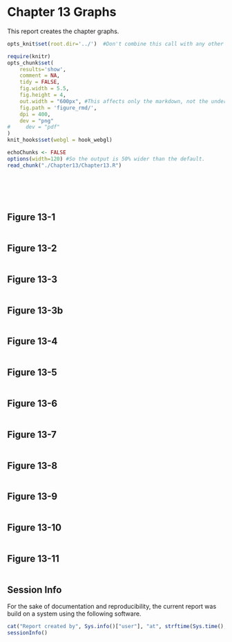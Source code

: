 Chapter 13 Graphs
=================================================
This report creates the chapter graphs.

<!--  Set the working directory to the repository's base directory; this assumes the report is nested inside of only one directory.-->
```r
opts_knit$set(root.dir='../')  #Don't combine this call with any other chunk -especially one that uses file paths.
```

<!-- Set the report-wide options, and point to the external code file. -->
```r
require(knitr)
opts_chunk$set(
    results='show', 
    comment = NA, 
    tidy = FALSE,
    fig.width = 5.5, 
    fig.height = 4, 
    out.width = "600px", #This affects only the markdown, not the underlying png file.  The height will be scaled appropriately.
    fig.path = 'figure_rmd/',     
    dpi = 400,
    dev = "png"
#     dev = "pdf"
)
knit_hooks$set(webgl = hook_webgl)

echoChunks <- FALSE
options(width=120) #So the output is 50% wider than the default.
read_chunk("./Chapter13/Chapter13.R") 

```
<!-- Load the packages.  Suppress the output when loading packages. --> 
```r
```

<!-- Load any Global functions and variables declared in the R file.  Suppress the output. --> 
```r
```

<!-- Declare any global functions specific to a Rmd output.  Suppress the output. --> 
```r
```

<!-- Load the datasets. -->
```r
```

<!-- Tweak the datasets. -->
```r
```

## Figure 13-1
```r
```

## Figure 13-2
```r
```

## Figure 13-3
```r
```

## Figure 13-3b
```r
```

## Figure 13-4
```r
```

## Figure 13-5
```r
```

## Figure 13-6
```r
```

## Figure 13-7
```r
```

## Figure 13-8
```r
```

## Figure 13-9
```r
```

## Figure 13-10
```r
```

## Figure 13-11
```r
```

## Session Info
For the sake of documentation and reproducibility, the current report was build on a system using the following software.

```r
cat("Report created by", Sys.info()["user"], "at", strftime(Sys.time(), "%F, %T %z"))
sessionInfo()
```
